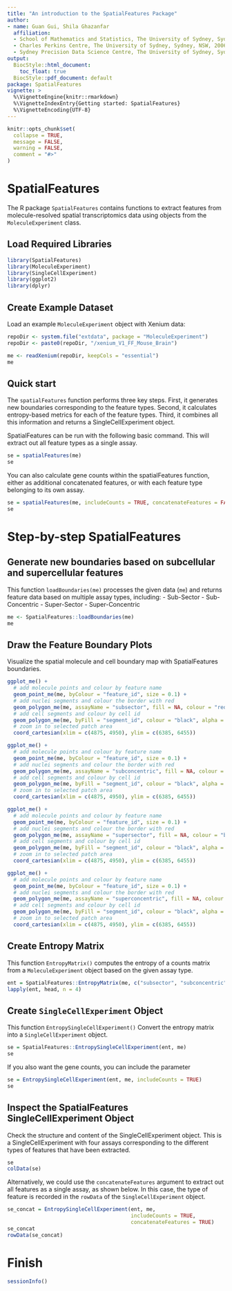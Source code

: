 ```yaml
---
title: "An introduction to the SpatialFeatures Package"
author:
- name: Guan Gui, Shila Ghazanfar
  affiliation:
  - School of Mathematics and Statistics, The University of Sydney, Sydney, NSW, 2006, Australia
  - Charles Perkins Centre, The University of Sydney, Sydney, NSW, 2006, Australia
  - Sydney Precision Data Science Centre, The University of Sydney, Sydney, NSW, 2006, Australia
output:
  BiocStyle::html_document:
    toc_float: true
  BiocStyle::pdf_document: default
package: SpatialFeatures
vignette: >
  %\VignetteEngine{knitr::rmarkdown}
  %\VignetteIndexEntry{Getting started: SpatialFeatures}
  %\VignetteEncoding{UTF-8}
---
```


```r
knitr::opts_chunk$set(
  collapse = TRUE,
  message = FALSE,
  warning = FALSE,
  comment = "#>"
)
```

# SpatialFeatures
The R package `SpatialFeatures` contains functions to extract features from molecule-resolved spatial transcriptomics data using objects from the `MoleculeExperiment` class.

## Load Required Libraries
```r
library(SpatialFeatures)
library(MoleculeExperiment)
library(SingleCellExperiment)
library(ggplot2)
library(dplyr)
```

## Create Example Dataset
Load an example `MoleculeExperiment` object with Xenium data:
```r
repoDir <- system.file("extdata", package = "MoleculeExperiment")
repoDir <- paste0(repoDir, "/xenium_V1_FF_Mouse_Brain")

me <- readXenium(repoDir, keepCols = "essential")
me
```

## Quick start

The `spatialFeatures` function performs three key steps. First, it generates new
boundaries corresponding to the feature types. Second, it calculates entropy-based
metrics for each of the feature types. Third, it combines all this information 
and returns a SingleCellExperiment object.

SpatialFeatures can be run with the following basic command. This will extract
out all feature types as a single assay.

```r
se = spatialFeatures(me)
se
```
You can also calculate gene counts within the spatialFeatures function, either
as additional concatenated features, or with each feature type belonging to its
own assay.

```r
se = spatialFeatures(me, includeCounts = TRUE, concatenateFeatures = FALSE)
se
```

# Step-by-step SpatialFeatures

## Generate new boundaries based on subcellular and supercellular features

This function `loadBoundaries(me)` processes the given data (`me`) and returns feature data based on multiple assay types, including:
- Sub-Sector
- Sub-Concentric
- Super-Sector
- Super-Concentric
```r
me <- SpatialFeatures::loadBoundaries(me)
me
```


## Draw the Feature Boundary Plots

Visualize the spatial molecule and cell boundary map with SpatialFeatures boundaries.
```r
ggplot_me() +
  # add molecule points and colour by feature name
  geom_point_me(me, byColour = "feature_id", size = 0.1) +
  # add nuclei segments and colour the border with red
  geom_polygon_me(me, assayName = "subsector", fill = NA, colour = "red") +
  # add cell segments and colour by cell id
  geom_polygon_me(me, byFill = "segment_id", colour = "black", alpha = 0.1) +
  # zoom in to selected patch area
  coord_cartesian(xlim = c(4875, 4950), ylim = c(6385, 6455))

ggplot_me() +
  # add molecule points and colour by feature name
  geom_point_me(me, byColour = "feature_id", size = 0.1) +
  # add nuclei segments and colour the border with red
  geom_polygon_me(me, assayName = "subconcentric", fill = NA, colour = "red") +
  # add cell segments and colour by cell id
  geom_polygon_me(me, byFill = "segment_id", colour = "black", alpha = 0.1) +
  # zoom in to selected patch area
  coord_cartesian(xlim = c(4875, 4950), ylim = c(6385, 6455))

ggplot_me() +
  # add molecule points and colour by feature name
  geom_point_me(me, byColour = "feature_id", size = 0.1) +
  # add nuclei segments and colour the border with red
  geom_polygon_me(me, assayName = "supersector", fill = NA, colour = "blue") +
  # add cell segments and colour by cell id
  geom_polygon_me(me, byFill = "segment_id", colour = "black", alpha = 0.1) +
  # zoom in to selected patch area
  coord_cartesian(xlim = c(4875, 4950), ylim = c(6385, 6455))

ggplot_me() +
  # add molecule points and colour by feature name
  geom_point_me(me, byColour = "feature_id", size = 0.1) +
  # add nuclei segments and colour the border with red
  geom_polygon_me(me, assayName = "superconcentric", fill = NA, colour = "blue") +
  # add cell segments and colour by cell id
  geom_polygon_me(me, byFill = "segment_id", colour = "black", alpha = 0.1) +
  # zoom in to selected patch area
  coord_cartesian(xlim = c(4875, 4950), ylim = c(6385, 6455))
```

## Create Entropy Matrix

This function `EntropyMatrix()` computes the entropy of a counts matrix from a `MoleculeExperiment` object based on the given assay type.
```r
ent = SpatialFeatures::EntropyMatrix(me, c("subsector", "subconcentric", "supersector", "superconcentric"), nCores = 1)
lapply(ent, head, n = 4)
```

## Create `SingleCellExperiment` Object

This function `EntropySingleCellExperiment()` Convert the entropy matrix into a `SingleCellExperiment` object.
```r
se = SpatialFeatures::EntropySingleCellExperiment(ent, me)
se
```

If you also want the gene counts, you can include the parameter

```r
se = EntropySingleCellExperiment(ent, me, includeCounts = TRUE)
se
```

## Inspect the SpatialFeatures SingleCellExperiment Object
Check the structure and content of the SingleCellExperiment object. This is a 
SingleCellExperiment with four assays corresponding to the different types of 
features that have been extracted.
```r
se
colData(se)
```
Alternatively, we could use the `concatenateFeatures` argument to extract out
all features as a single assay, as shown below. In this case, the type of 
feature is recorded in the `rowData` of the `SingleCellExperiment` object.

```r
se_concat = EntropySingleCellExperiment(ent, me,
                                        includeCounts = TRUE,
                                        concatenateFeatures = TRUE)
se_concat
rowData(se_concat)
```


# Finish

```r
sessionInfo()
```


